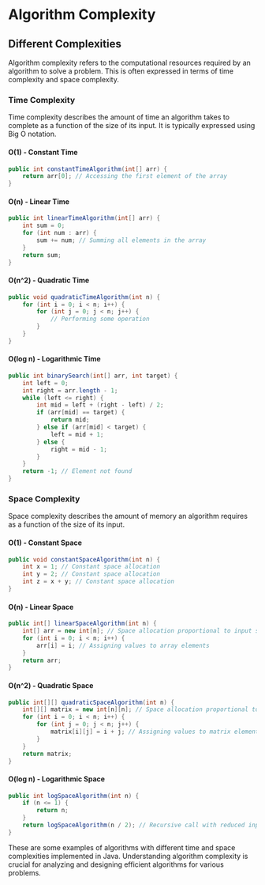 # Algorithm Complexity

## Different Complexities

Algorithm complexity refers to the computational resources required by an algorithm to solve a problem. This is often expressed in terms of time complexity and space complexity.

### Time Complexity

Time complexity describes the amount of time an algorithm takes to complete as a function of the size of its input. It is typically expressed using Big O notation.

#### O(1) - Constant Time

```java
public int constantTimeAlgorithm(int[] arr) {
    return arr[0]; // Accessing the first element of the array
}
```

#### O(n) - Linear Time

```java
public int linearTimeAlgorithm(int[] arr) {
    int sum = 0;
    for (int num : arr) {
        sum += num; // Summing all elements in the array
    }
    return sum;
}
```

#### O(n^2) - Quadratic Time

```java
public void quadraticTimeAlgorithm(int n) {
    for (int i = 0; i < n; i++) {
        for (int j = 0; j < n; j++) {
            // Performing some operation
        }
    }
}
```

#### O(log n) - Logarithmic Time

```java
public int binarySearch(int[] arr, int target) {
    int left = 0;
    int right = arr.length - 1;
    while (left <= right) {
        int mid = left + (right - left) / 2;
        if (arr[mid] == target) {
            return mid;
        } else if (arr[mid] < target) {
            left = mid + 1;
        } else {
            right = mid - 1;
        }
    }
    return -1; // Element not found
}
```

### Space Complexity

Space complexity describes the amount of memory an algorithm requires as a function of the size of its input.

#### O(1) - Constant Space

```java
public void constantSpaceAlgorithm(int n) {
    int x = 1; // Constant space allocation
    int y = 2; // Constant space allocation
    int z = x + y; // Constant space allocation
}
```

#### O(n) - Linear Space

```java
public int[] linearSpaceAlgorithm(int n) {
    int[] arr = new int[n]; // Space allocation proportional to input size
    for (int i = 0; i < n; i++) {
        arr[i] = i; // Assigning values to array elements
    }
    return arr;
}
```

#### O(n^2) - Quadratic Space

```java
public int[][] quadraticSpaceAlgorithm(int n) {
    int[][] matrix = new int[n][n]; // Space allocation proportional to square of input size
    for (int i = 0; i < n; i++) {
        for (int j = 0; j < n; j++) {
            matrix[i][j] = i + j; // Assigning values to matrix elements
        }
    }
    return matrix;
}
```

#### O(log n) - Logarithmic Space

```java
public int logSpaceAlgorithm(int n) {
    if (n <= 1) {
        return n;
    }
    return logSpaceAlgorithm(n / 2); // Recursive call with reduced input size
}
```

These are some examples of algorithms with different time and space complexities implemented in Java. Understanding algorithm complexity is crucial for analyzing and designing efficient algorithms for various problems.
